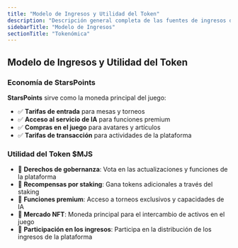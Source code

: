 ```yaml
---
title: "Modelo de Ingresos y Utilidad del Token"
description: "Descripción general completa de las fuentes de ingresos de Mahjong Stars, la economía de StarsPoints y el marco de utilidad del token $MJS"
sidebarTitle: "Modelo de Ingresos"
sectionTitle: "Tokenómica"
---
```



## Modelo de Ingresos y Utilidad del Token

### Economía de StarsPoints
**StarsPoints** sirve como la moneda principal del juego:
- ✅ **Tarifas de entrada** para mesas y torneos
- ✅ **Acceso al servicio de IA** para funciones premium
- ✅ **Compras en el juego** para avatares y artículos
- ✅ **Tarifas de transacción** para actividades de la plataforma

### Utilidad del Token $MJS
- 🎯 **Derechos de gobernanza**: Vota en las actualizaciones y funciones de la plataforma
- 🎯 **Recompensas por staking**: Gana tokens adicionales a través del staking
- 🎯 **Funciones premium**: Acceso a torneos exclusivos y capacidades de IA
- 🎯 **Mercado NFT**: Moneda principal para el intercambio de activos en el juego
- 🎯 **Participación en los ingresos**: Participa en la distribución de los ingresos de la plataforma